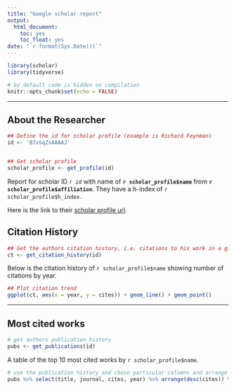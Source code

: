 ```yaml
---
title: "Google scholar report"
output:
  html_document:
    toc: yes
    toc_float: yes
date: "`r format(Sys.Date())`"
---
```


```r
library(scholar)
library(tidyverse)

# by default code is hidden on compilation
knitr::opts_chunk$set(echo = FALSE)
```

------

## About the Researcher

```r
## Define the id for scholar profile (example is Richard Feynman)
id <- 'B7vSqZsAAAAJ'


## Get scholar profile
scholar_profile <- get_profile(id)
```



Report for scholar ID _`r id`_ with name of **`r scholar_profile$name`** from **`r scholar_profile$affiliation`**. They have a h-index of `r scholar_profile$h_index`.


Here is the link to their [scholar profile url](`r paste0("https://scholar.google.co.nz/citations?hl=en&user=",id)`).



## Citation History

```r
## Get the authors citation history, i.e. citations to his work in a given year
ct <- get_citation_history(id)
```

Below is the citation history of `r scholar_profile$name` showing number of citations by year.

```r
## Plot citation trend
ggplot(ct, aes(x = year, y = cites)) + geom_line() + geom_point()
```

------

## Most cited works
```r
# get authors publication history
pubs <- get_publications(id)

```

A table of the top 10 most cited works by `r scholar_profile$name`.

```r
# use the publication history and chose particular columns and arrange by citations (descending order) to present in a table
pubs %>% select(title, journal, cites, year) %>% arrange(desc(cites)) %>% slice(1:10) %>% knitr::kable()
```




